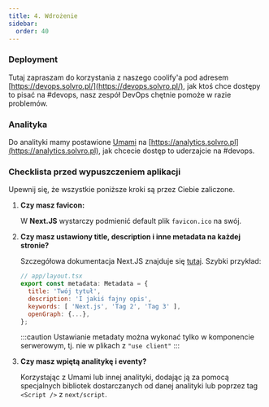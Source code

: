 ```yaml
---
title: 4. Wdrożenie
sidebar:
  order: 40
---
```



### Deployment

Tutaj zapraszam do korzystania z naszego coolify'a pod adresem [https://devops.solvro.pl/](https://devops.solvro.pl/), jak ktoś chce dostępy to pisać na #devops, nasz zespół DevOps chętnie pomoże w razie problemów.

### Analityka

Do analityki mamy postawione [Umami](https://umami.is/) na [https://analytics.solvro.pl](https://analytics.solvro.pl), jak chcecie dostęp to uderzajcie na #devops.

### Checklista przed wypuszczeniem aplikacji

Upewnij się, że wszystkie poniższe kroki są przez Ciebie zaliczone.

<Steps>

1. **Czy masz favicon:**

   W **Next.JS** wystarczy podmienić default plik `favicon.ico` na swój.

2. **Czy masz ustawiony title, description i inne metadata na każdej stronie?**

   Szczegółowa dokumentacja Next.JS znajduje się [tutaj](https://nextjs.org/docs/app/building-your-application/optimizing/metadata). Szybki przykład:

   ```jsx
   // app/layout.tsx
   export const metadata: Metadata = {
     title: 'Twój tytuł',
     description: 'I jakiś fajny opis',
     keywords: [ 'Next.js', 'Tag 2', 'Tag 3' ],
     openGraph: {...},
   };
   ```

   :::caution
   Ustawianie metadaty można wykonać tylko w komponencie serwerowym, tj. nie w plikach z `"use client"`
   :::

3. **Czy masz wpiętą analitykę i eventy?**

   Korzystając z Umami lub innej analityki, dodając ją za pomocą specjalnych bibliotek dostarczanych od danej analityki lub poprzez tag `<Script />` z `next/script`.

</Steps>
